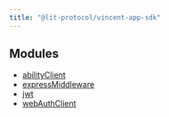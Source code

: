 ```yaml
---
title: "@lit-protocol/vincent-app-sdk"
---
```


## Modules

- [abilityClient](./abilityClient/README)
- [expressMiddleware](./expressMiddleware/README)
- [jwt](./jwt/README)
- [webAuthClient](./webAuthClient/README)

